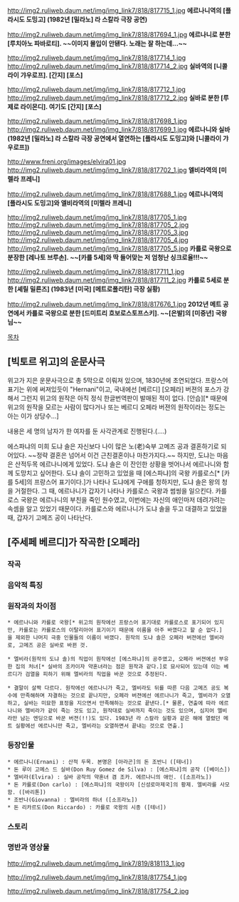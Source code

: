 {{{+ Ernani (이탈리아어 표기)}}}
{{{+ Hernani (프랑스어 표기)}}}

http://img2.ruliweb.daum.net/img/img_link7/818/817715_1.jpg
'''에르나니역의 [플라시도 도밍고] (1982년 [밀라노] 라 스칼라 극장 공연)'''

http://img2.ruliweb.daum.net/img/img_link7/818/817694_1.jpg
'''에르나니로 분한 [루치아노 파바로티]. ~~이미지 몰입이 안됀다. 노래는 잘 하는데...~~'''

http://img2.ruliweb.daum.net/img/img_link7/818/817714_1.jpg
http://img2.ruliweb.daum.net/img/img_link7/818/817714_2.jpg
'''실바역의 [니콜라이 갸우로프]. [간지] [포스]'''

http://img2.ruliweb.daum.net/img/img_link7/818/817712_1.jpg
http://img2.ruliweb.daum.net/img/img_link7/818/817712_2.jpg
'''실바로 분한 [루제로 라이몬디]. 여기도 [간지] [포스]'''

http://img2.ruliweb.daum.net/img/img_link7/818/817698_1.jpg
http://img2.ruliweb.daum.net/img/img_link7/818/817699_1.jpg
'''에르나니와 실바 (1982년 [밀라노] 라 스칼라 극장 공연에서 열연하는 [플라시도 도밍고]와 [니콜라이 갸우로프])'''

http://www.freni.org/images/elvira01.jpg
http://img2.ruliweb.daum.net/img/img_link7/818/817702_1.jpg
'''엘비라역의 [미렐라 프레니]'''

http://img2.ruliweb.daum.net/img/img_link7/818/817688_1.jpg
'''에르나니역의 [플라시도 도밍고]와 엘비라역의 [미렐라 프레니]'''

http://img2.ruliweb.daum.net/img/img_link7/818/817705_1.jpg
http://img2.ruliweb.daum.net/img/img_link7/818/817705_2.jpg
http://img2.ruliweb.daum.net/img/img_link7/818/817705_3.jpg
http://img2.ruliweb.daum.net/img/img_link7/818/817705_4.jpg
http://img2.ruliweb.daum.net/img/img_link7/818/817705_5.jpg
'''카를로 국왕으로 분장한 [레나토 브루손]. ~~[카를 5세]와 딱 들어맞는 저 엄청난 싱크로율!!!~~'''

http://img2.ruliweb.daum.net/img/img_link7/818/817711_1.jpg
http://img2.ruliweb.daum.net/img/img_link7/818/817711_2.jpg
'''카를로 5세로 분한 [셰릴 밀른즈] (1983년 [미국] [메트로폴리탄] 극장 실황)'''

http://img2.ruliweb.daum.net/img/img_link7/818/817676_1.jpg
'''2012년 메트 공연에서 카를로 국왕으로 분한 [드미트리 흐보로스토프스키]. ~~[은발]의 [미중년] 국왕님~~'''


[[목차]]

== [빅토르 위고]의 운문사극 ==
위고가 지은 운문사극으로 총 5막으로 이뤄져 있으며, 1830년에 초연되었다. 프랑스어 표기는 위에 써져있듯이 "Hernani"이고, 국내에선 [베르디] [오페라] 버젼의 포스가 강해서 그런지 위고의 원작은 아직 정식 한글번역판이 발매된 적이 없다. [안습][* 때문에 위고의 원작을 모르는 사람이 많다거나 또는 베르디 오페라 버젼의 원작이라는 정도는 아는 이가 상당수...]

내용은 세 명의 남자가 한 여자를 둔 사각관계로 진행된다.(....)

에스파냐의 미희 도냐 솔은 자신보다 나이 많은 노(老)숙부 고메즈 공과 결혼하기로 되어있다. ~~정략 결혼은 넘어서 이건 근친결혼이나 마찬가지다.~~ 하지만, 도냐는 마음은 산적두목 에르나니에게 있었다. 도냐 솔은 이 잔인한 상황을 벗어나서 에르나니와 함께 도망치고 싶어한다. 도냐 솔이 고민하고 있었을 때 [에스파냐]의 국왕 카를로스[* [카를 5세]의 프랑스어 표기이다.]가 나타나 도냐에게 구애를 청하지만, 도냐 솔은 왕의 청을 거절한다. 그 때, 에르나니가 갑자기 나타나 카를로스 국왕과 썸씽을 일으킨다. 카를로스 국왕은 에르나니의 부친을 죽인 원수였고, 이번에는 자신의 애인마저 데려가려는 속셈을 알고 있었기 때문이다. 카를로스와 에르나니가 도냐 솔을 두고 대결하고 있었을 때, 갑자기 고메즈 공이 나타난다.




== [주세페 베르디]가 작곡한 [오페라] ==

=== 작곡 ===

=== 음악적 특징 ===

=== 원작과의 차이점 ===
 * 에르나니와 카를로 국왕[* 위고의 원작에선 프랑스어 표기대로 카를로스로 표기되어 있지만, 카를로는 카를로스의 이탈리아어 표기이기 때문에 이름을 아주 바꼈다고 할 순 없다.]을 제외한 나머지 극중 인물들의 이름이 바꼈다. 원작의 도냐 솔은 오페라 버젼에선 엘비라로, 고메즈 공은 실바로 바뀐 것.

 * 엘비라(원작의 도냐 솔)의 직업이 원작에선 [에스파냐]의 공주였고, 오페라 버젼에선 부유한 집의 처녀[* 실바의 조카이자 약혼녀라는 점은 원작과 같다.]로 묘사되어 있는데 이는 베르디가 검열을 피하기 위해 엘비라의 직업을 바꾼 것으로 추정된다.

 * 결말이 살짝 다르다. 원작에선 에르나니가 죽고, 엘비라도 뒤를 따른 다음 고메즈 공도 복수에 만족해하며 자결하는 것으로 끝나지만, 오페라 버젼에선 에르나니가 죽고, 엘비라가 오열하고, 실바는 미묘한 표정을 지으면서 만족해하는 것으로 끝낸다.[* 물론, 연출에 따라 에르나니와 엘비라가 같이 죽는 것도 있고, 원작대로 실바까지 죽이는 것도 있으며, 심지어 엘비라만 남는 엔딩으로 바꾼 버젼(!!)도 있다. 1983년 라 스칼라 실황과 같은 해에 열렸던 메트 실황에선 에르나니만 죽고, 엘비라는 오열하면서 끝내는 것으로 연출.]

=== 등장인물 ===
 * 에르나니(Ernani) : 산적 두목. 본명은 [아라곤]의 돈 조반니 ([테너])
 * 돈 루이 고메스 드 실바(Don Ruy Gomez de Silva) : [에스파냐]의 공작 ([베이스])
 * 엘비라(Elvira) : 실바 공작의 약혼녀 겸 조카. 에르나니의 애인. ([소프라노])
 * 돈 카를로(Don carlo) : [에스파냐]의 국왕이자 [신성로마제국]의 황제. 엘비라를 사모함. ([바리톤])
 * 조반나(Giovanna) : 엘비라의 하녀 ([소프라노])
 * 돈 리카르도(Don Riccardo) : 카를로 국왕의 시종 ([테너])

=== 스토리 ===

=== 명반과 영상물 ===

http://img2.ruliweb.daum.net/img/img_link7/819/818113_1.jpg

http://img2.ruliweb.daum.net/img/img_link7/818/817754_1.jpg

http://img2.ruliweb.daum.net/img/img_link7/818/817754_2.jpg

